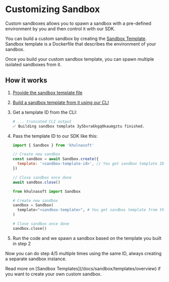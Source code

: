 # Customizing Sandbox
Custom sandboxes allows you to spawn a sandbox with a pre-defined environment by you and then control it with our SDK.

You can build a custom sandbox by creating the [Sandbox Template](/docs/sandbox/templates/overview). Sandbox template is a Dockerfile that describes the environment of your sandbox.

Once you build your custom sandbox template, you can spawn multiple isolated sandboxes from it.

## How it works
1. [Provide the sandbox template file](/docs/sandbox/templates/template-file)
1. [Build a sandbox template from it using our CLI](/docs/guide/custom-sandbox#4-build-custom-sandbox)
1. Get a template ID from the CLI:
    ```sh
    # ... truncated CLI output
    ✅ Building sandbox template 3y5bvra6kgq0kaumgztu finished.
    ```
1. Pass the template ID to our SDK like this:
    <CodeGroup title="Using custom sandbox with SDK" isRunnable={false}>
      ```js {{ language: 'js' }}
      import { Sandbox } from 'khulnasoft'

      // Create new sandbox
      const sandbox = await Sandbox.create({
        template: '<sandbox-template-id>', // You get sandbox template ID from the CLI after you run `$ khulnasoft build`
      })

      // Close sandbox once done
      await sandbox.close()
      ```

      ```python {{ language: 'python' }}
      from khulnasoft import Sandbox

      # Create new sandbox
      sandbox = Sandbox(
        template="<sandbox-template>", # You get sandbox template from the CLI after you run `$ khulnasoft build`
      )

      # Close sandbox once done
      sandbox.close()
      ```
    </CodeGroup>
1. Run the code and we spawn a sandbox based on the template you built in step 2

Now you can do step 4/5 multiple times using the same ID, always creating a separate sandbox instance.


<Note>
Read more on [Sandbox Templates](/docs/sandbox/templates/overview) if you want to create your own custom sandbox.
</Note>
